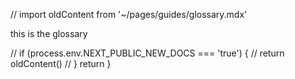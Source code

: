 // import oldContent from '~/pages/guides/glossary.mdx'


this is the glossary

  // if (process.env.NEXT_PUBLIC_NEW_DOCS === 'true') {
  //   return oldContent()
  // }
  return <Layout meta={meta} children={children} />
}

